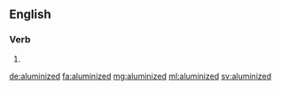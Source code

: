 ==English==

===Verb===
{{head|en}}

# {{en-past of|aluminize}}

[[de:aluminized]]
[[fa:aluminized]]
[[mg:aluminized]]
[[ml:aluminized]]
[[sv:aluminized]]